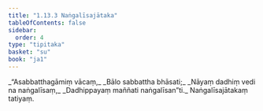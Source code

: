 ```yaml
---
title: "1.13.3 Naṅgalīsajātaka"
tableOfContents: false
sidebar:
  order: 4
type: "tipitaka"
basket: "su"
book: "ja1"
---
```



<DynamicBreadcrumb />

<Division number="123" book="ja1">

<Paragraph number="273" type="verses" book="ja1">
_“Asabbatthagāmiṃ vācaṃ,_  
_Bālo sabbattha bhāsati;_  
_Nāyaṃ dadhiṃ vedi na naṅgalīsaṃ,_  
_Dadhippayaṃ maññati naṅgalīsan”ti._  


</Paragraph>
</Division>

<Paragraph number="274" type="center" book="ja1">
Naṅgalīsajātakaṃ tatiyaṃ.
</Paragraph>